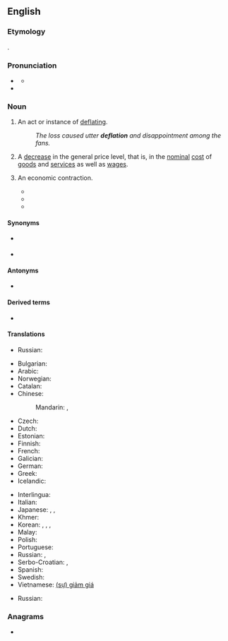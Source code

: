 {{also|Deflation|déflation}}
==English==
{{wikipedia}}

===Etymology===
{{suffix|en|deflate|ion}}.

===Pronunciation===
* {{a|UK}} {{IPA|en|/dɪˈfleɪʃən/}}
** {{audio|en|LL-Q1860 (eng)-Vealhurl-deflation.wav|Audio (Southern England)}}
* {{rhymes|en|eɪʃən|s=3}}

===Noun===
{{en-noun|~}}

# An act or instance of [[deflate|deflating]].
#: ''The loss caused utter '''deflation''' and disappointment among the fans.''
# {{lb|en|economics}} A [[decrease]] in the general price level, that is, in the [[nominal]] [[cost]] of [[goods]] and [[services]] as well as [[wages]].
# {{lb|en|economics|euphemistic}} An economic contraction.
#* {{quote-journal|en|title=Stans to seek foreign trade|work=Christian Science Monitor|date=March 13, 1969|passage=Beyond that, there is the hope that '''deflation''' of the US economy which the administration has in mind will, overtime; stem the import flood.}}
#* {{quote-journal|en|title=Unions Hold Key To British Stability|work=Milwaukee Sentinel|date=October 11, 1976|passage=It also must be acknowledged that Britain's problems won't be solved by an abrupt '''deflation''' of the economy.}}
#* {{quote-journal|en|title=Valley Pipe Dream Wrecked Economy|work=Calgary Herald|date=June 3, 1978|passage=The great '''deflation''' of the northern economy occurred with the rupturing of the Mackenzie Valley pipe dream.}}

====Synonyms====
* {{sense|decrease in price level}} {{l|en|disinflation}}
* {{sense|economic contraction}} {{l|en|impoverishment}}

====Antonyms====
* {{l|en|inflation}}

====Derived terms====
* {{l|en|deflationary}}

====Translations====
{{trans-top|instance of deflating}}
* Russian: {{t+|ru|выка́чивание|n}} {{qualifier|во́здуха, га́за}}
{{trans-mid}}
{{trans-bottom}}

{{trans-top|decrease in the general price level}}
* Bulgarian: {{t+|bg|дефлация|f}}
* Arabic: {{t+|ar|انْكِماش}}
* Norwegian: {{t|nb|Deflasjon}}
* Catalan: {{t|ca|deflació|f}}
* Chinese:
*: Mandarin: {{t+|cmn|通貨緊縮|sc=Hani}}, {{t+|cmn|通货紧缩|tr=tōnghuò jǐnsuō|sc=Hani}}
* Czech: {{t+|cs|deflace|f}}
* Dutch: {{t+|nl|deflatie}}
* Estonian: {{t+|et|deflatsioon}}
* Finnish: {{t+|fi|deflaatio}}
* French: {{t+|fr|déflation|f}}
* Galician: {{t+|gl|deflación|f}}
* German: {{t+|de|Deflation|f}}
* Greek: {{t+|el|αποπληθωρισμός|m}}
* Icelandic: {{t|is|verðhjöðnun|f}}
{{trans-mid}}
* Interlingua: {{t|ia|deflation}}
* Italian: {{t+|it|deflazione|f}}
* Japanese: {{t+|ja|デフレーション|tr=defurēshon|sc=Jpan}}, {{t+|ja|通貨収縮|tr=つうかしゅうしゅく, tsūka jūshuku|sc=Jpan}} {{qualifier|currency contraction}}, {{t+|ja|収縮|tr=しゅうしゅく, jūshuku|sc=Jpan}}
* Khmer: {{t|km|អប្បផរណា|tr=ap pak por ro nar|sc=Khmr}}
* Korean: {{t|ko|디플레이션}}, {{t|ko|디플레}}, {{t|ko|통화 수축(通貨收縮)}}, {{t|ko|통화 축소(通貨縮小)}}
* Malay: {{t|ms|deflasi}}
* Polish: {{t+|pl|deflacja|f}}
* Portuguese: {{t+|pt|deflação|f}}
* Russian: {{t+|ru|дефля́ция|f}}, {{t|ru|сниже́ние цен|n}}
* Serbo-Croatian: {{t|sh|deflacija}}, {{t|sh|дефлација|f}}
* Spanish: {{t+|es|deflación|f}}
* Swedish: {{t+|sv|deflation}}
* Vietnamese: [[giảm giá|(sự) giảm giá]]
{{trans-bottom}}

{{trans-top|economic contraction}}
* Russian: {{t+|ru|дефля́ция|f}}
{{trans-mid}}
{{trans-bottom}}

===Anagrams===
* {{anagrams|en|a=adefilnot|defoliant}}
